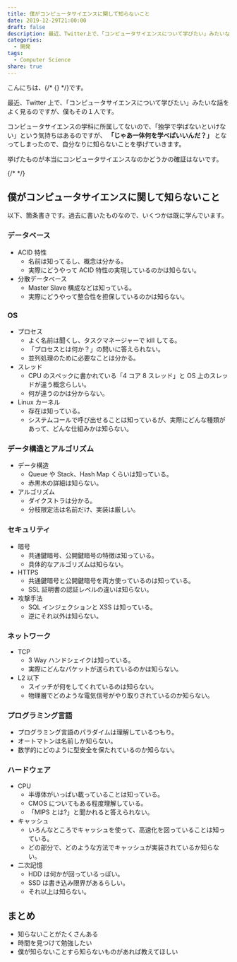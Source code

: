 ```yaml
---
title: 僕がコンピュータサイエンスに関して知らないこと
date: 2019-12-29T21:00:00
draft: false
description: 最近、Twitter上で、「コンピュータサイエンスについて学びたい」みたいな話をよく見るのですが、僕もその１人です。コンピュータサイエンスの学科に所属してないので、「独学で学ばないといけない」という気持ちはあるのですが、 「じゃあ一体何を学べばいいんだ？」となってしまったので、自分なりに知らないことを挙げていきます。
categories:
  - 開発
tags:
  - Computer Science
share: true
---
```


こんにちは、{/* {<link href="https://twitter.com/p1ass" text="@p1ass" >} */}です。

最近、Twitter 上で、「コンピュータサイエンスについて学びたい」みたいな話をよく見るのですが、僕もその１人です。

コンピュータサイエンスの学科に所属してないので、「独学で学ばないといけない」という気持ちはあるのですが、 **「じゃあ一体何を学べばいいんだ？」** となってしまったので、自分なりに知らないことを挙げていきます。

挙げたものが本当にコンピュータサイエンスなのかどうかの確証はないです。

{/* <!--more--> */}

## 僕がコンピュータサイエンスに関して知らないこと

以下、箇条書きです。過去に書いたものなので、いくつかは既に学んでいます。

### データベース

- ACID 特性
  - 名前は知ってるし、概念は分かる。
  - 実際にどうやって ACID 特性の実現しているのかは知らない。
- 分散データベース
  - Master Slave 構成などは知っている。
  - 実際にどうやって整合性を担保しているのかは知らない。

### OS

- プロセス
  - よく名前は聞くし、タスクマネージャーで kill してる。
  - 「プロセスとは何か？」の問いに答えられない。
  - 並列処理のために必要なことは分かる。
- スレッド
  - CPU のスペックに書かれている「4 コア 8 スレッド」と OS 上のスレッドが違う概念らしい。
  - 何が違うのかは分からない。
- Linux カーネル
  - 存在は知っている。
  - システムコールで呼び出せることは知っているが、実際にどんな種類があって、どんな仕組みかは知らない。

### データ構造とアルゴリズム

- データ構造
  - Queue や Stack、Hash Map くらいは知っている。
  - 赤黒木の詳細は知らない。
- アルゴリズム
  - ダイクストラは分かる。
  - 分枝限定法は名前だけ、実装は厳しい。

### セキュリティ

- 暗号
  - 共通鍵暗号、公開鍵暗号の特徴は知っている。
  - 具体的なアルゴリズムは知らない。
- HTTPS
  - 共通鍵暗号と公開鍵暗号を両方使っているのは知っている。
  - SSL 証明書の認証レベルの違いは知らない。
- 攻撃手法
  - SQL インジェクションと XSS は知っている。
  - 逆にそれ以外は知らない。

### ネットワーク

- TCP
  - 3 Way ハンドシェイクは知っている。
  - 実際にどんなパケットが送られているのかは知らない。
- L2 以下
  - スイッチが何をしてくれているのは知らない。
  - 物理層でどのような電気信号がやり取りされているのか知らない。

### プログラミング言語

- プログラミング言語のパラダイムは理解しているつもり。
- オートマトンは名前しか知らない。
- 数学的にどのように型安全を保たれているのか知らない。

### ハードウェア

- CPU
  - 半導体がいっぱい載っていることは知っている。
  - CMOS についてもある程度理解している。
  - 「MIPS とは?」と聞かれると答えられない。
- キャッシュ
  - いろんなところでキャッシュを使って、高速化を図っていることは知っている。
  - どの部分で、どのような方法でキャッシュが実装されているか知らない。
- 二次記憶
  - HDD は何かが回っているっぽい。
  - SSD は書き込み限界があるらしい。
  - それ以上は知らない。

## まとめ

- 知らないことがたくさんある
- 時間を見つけて勉強したい
- 僕が知らないことすら知らないものがあれば教えてほしい
